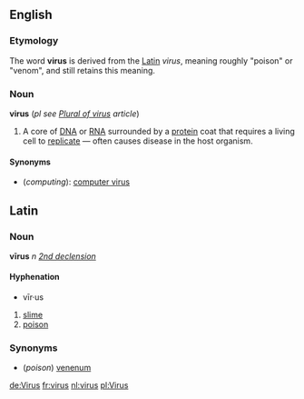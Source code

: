 ==English==
===Etymology===
The word '''virus''' is derived from the [[Latin]] <i>virus</i>, meaning roughly "poison" or "venom", and still retains this meaning.

===Noun===
'''virus''' (''pl see [[Wikipedia:Plural of virus|Plural of virus]] article'')

#A core of [[DNA]] or [[RNA]] surrounded by a [[protein]] coat that requires a living cell to [[replicate]] &mdash; often causes disease in the host organism.

====Synonyms====
*(''computing''): [[computer virus]]

==Latin==
===Noun===
'''vīrus''' ''n'' ''[[Wiktionary Appendix:Latin second declension|2nd declension]]''

====Hyphenation====
*vīr·us

#[[slime]]
#[[poison]]

===Synonyms===
*(''poison'') [[venenum]]

[[de:Virus]]
[[fr:virus]]
[[nl:virus]]
[[pl:Virus]]